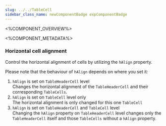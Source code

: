 ```yaml
---
slug: ../../TableCell
sidebar_class_name: newComponentBadge expComponentBadge
---
```



<%COMPONENT_OVERVIEW%>

<%COMPONENT_METADATA%>

### Horizontal cell alignment

Control the horizontal alignment of cells by utilizing the `hAlign` property.

Please note that the behaviour of `hAlign` depends on where you set it:
1. `hAlign` is set on `TableHeaderCell` level<br />
Changes the horizontal alignment of the `TableHeaderCell` and their corresponding `TableCells`.
2. `hAlign` is set on `TableCell` level only<br />
The horizontal alignment is only changed for this one `TableCell`
3. `hAlign` is set on `TableHeaderCell` and `TableCell` level<br />
Changing the `hAlign` property on `TableHeaderCell` level changes only the `TableHeaderCell` itself and those `TableCells` without a `hAlign` property.

<HAlign />